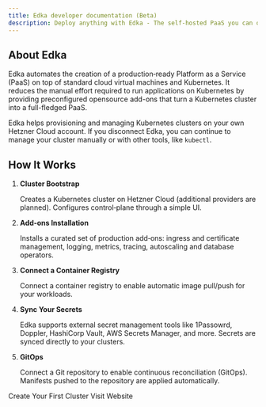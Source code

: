 ```yaml
---
title: Edka developer documentation (Beta)
description: Deploy anything with Edka - The self-hosted PaaS you can outgrow by design.
---
```



## About Edka

Edka automates the creation of a production‑ready Platform as a Service (PaaS) on top of standard cloud virtual machines and Kubernetes. 
It reduces the manual effort required to run applications on Kubernetes by providing preconfigured opensource add-ons that turn a Kubernetes cluster into a full-fledged PaaS.

Edka helps provisioning and managing Kubernetes clusters on your own Hetzner Cloud account. If you disconnect Edka, you can continue to manage your cluster manually or with other tools, like `kubectl`. 

## How It Works

<Steps>
  <ol>
    <li>
      <strong>Cluster Bootstrap</strong>
      <p>Creates a Kubernetes cluster on Hetzner Cloud (additional providers are planned). Configures control‑plane through a simple UI.</p>
    </li>
    <li>
      <strong>Add‑ons Installation</strong>
      <p>Installs a curated set of production add‑ons: ingress and certificate management, logging, metrics, tracing, autoscaling and database operators.</p>
    </li>
	<li>
	  <strong>Connect a Container Registry</strong>
	  <p>Connect a container registry to enable automatic image pull/push for your workloads.</p>
	</li>
	<li>
	  <strong>Sync Your Secrets</strong>
	  <p>Edka supports external secret management tools like 1Passowrd, Doppler, HashiCorp Vault, AWS Secrets Manager, and more. Secrets are synced directly to your clusters.</p>
	</li>
    <li>
      <strong>GitOps</strong>
      <p>Connect a Git repository to enable continuous reconciliation (GitOps). Manifests pushed to the repository are applied automatically.</p>
    </li>
  </ol>
</Steps>

<div class="hero-actions">
  <LinkButton href="/get-started/create-a-cluster" variant="primary">
    <Icon name="rocket" size="1.2em" />
    Create Your First Cluster
  </LinkButton>
  <LinkButton href="https://edka.io" variant="outline">
    <Icon name="external" size="1.2em" />
    Visit Website
  </LinkButton>
</div>

